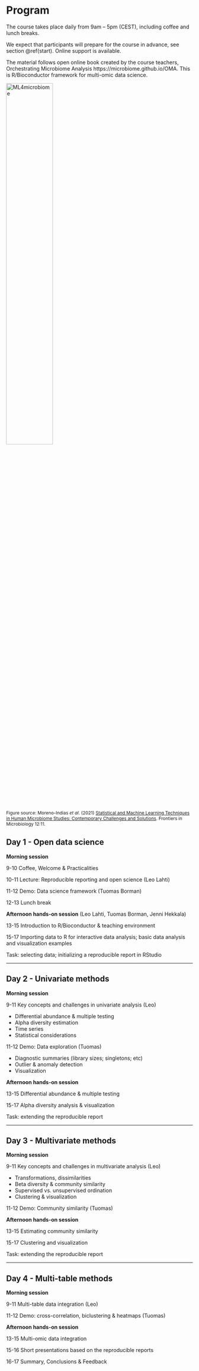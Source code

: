 # Program

The course takes place daily from 9am – 5pm (CEST), including
coffee and lunch breaks.

We expect that participants will prepare for the course in advance, see section
\@ref(start). Online support is available.


The material follows open online book created by the course teachers,
Orchestrating Microbiome Analysis
https://microbiome.github.io/OMA. This is R/Bioconductor framework for
multi-omic data science.


<img src="fig.png" alt="ML4microbiome" width="50%"/>
<p style="font-size:12px">Figure source: Moreno-Indias _et al_. (2021) [Statistical and Machine Learning Techniques in Human Microbiome Studies: Contemporary Challenges and Solutions](https://doi.org/10.3389/fmicb.2021.635781). Frontiers in Microbiology 12:11.</p>




## Day 1 - Open data science 

**Morning session**

9-10 Coffee, Welcome & Practicalities

10-11 Lecture: Reproducible reporting and open science (Leo Lahti)

11-12 Demo: Data science framework (Tuomas Borman)

12-13 Lunch break


**Afternoon hands-on session** (Leo Lahti, Tuomas Borman, Jenni Hekkala)

13-15 Introduction to R/Bioconductor & teaching environment

15-17 Importing data to R for interactive data analysis; basic data
analysis and visualization examples

Task: selecting data; initializing a reproducible report in RStudio

----------------------------------------------------------------

## Day 2 - Univariate methods


**Morning session**

9-11 Key concepts and challenges in univariate analysis (Leo)

  - Differential abundance & multiple testing
  - Alpha diversity estimation
  - Time series
  - Statistical considerations

11-12 Demo: Data exploration (Tuomas)

  - Diagnostic summaries (library sizes; singletons; etc)
  - Outlier & anomaly detection
  - Visualization


**Afternoon hands-on session**

13-15 Differential abundance & multiple testing 

15-17 Alpha diversity analysis & visualization

Task: extending the reproducible report 

----------------------------------------------------------------

## Day 3 - Multivariate methods

**Morning session**

9-11 Key concepts and challenges in multivariate analysis (Leo)

  - Transformations, dissimilarities
  - Beta diversity & community similarity
  - Supervised vs. unsupervised ordination
  - Clustering & visualization

11-12 Demo: Community similarity (Tuomas)


**Afternoon hands-on session**

13-15 Estimating community similarity

15-17 Clustering and visualization

Task: extending the reproducible report 

-----------------------------------------------------------------

## Day 4 - Multi-table methods

**Morning session**

9-11 Multi-table data integration (Leo)

11-12 Demo: cross-correlation, biclustering & heatmaps (Tuomas)


**Afternoon hands-on session**

13-15 Multi-omic data integration 

15-16 Short presentations based on the reproducible reports

16-17 Summary, Conclusions & Feedback


 


